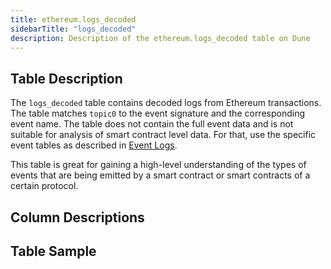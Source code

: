 ```yaml
---
title: ethereum.logs_decoded
sidebarTitle: "logs_decoded"
description: Description of the ethereum.logs_decoded table on Dune
---
```


## Table Description

The `logs_decoded` table contains decoded logs from Ethereum transactions. The table matches `topic0` to the event signature and the corresponding event name. The table does not contain the full event data and is not suitable for analysis of smart contract level data. For that, use the specific event tables as described in [Event Logs](/data-catalog/evm/ethereum/decoded/event-logs). 

This table is great for gaining a high-level understanding of the types of events that are being emitted by a smart contract or smart contracts of a certain protocol.

## Column Descriptions


<ColumnDescriptions tableSchema="ethereum" tableName="logs_decoded" />

## Table Sample


<TableSample tableSchema="ethereum" tableName="logs_decoded" />
